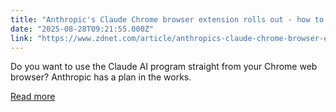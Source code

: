 ```yaml
---
title: "Anthropic's Claude Chrome browser extension rolls out - how to get early access"
date: "2025-08-28T09:21:55.000Z"
link: "https://www.zdnet.com/article/anthropics-claude-chrome-browser-extension-rolls-out-how-to-get-early-access/"
---
```


Do you want to use the Claude AI program straight from your Chrome web browser? Anthropic has a plan in the works.

[Read more](https://www.zdnet.com/article/anthropics-claude-chrome-browser-extension-rolls-out-how-to-get-early-access/)
